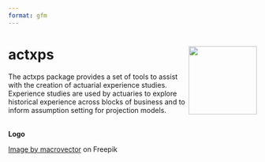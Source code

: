 ```yaml
---
format: gfm
---
```


<!-- README.md is generated from README.Rmd. Please edit that file -->

# actxps <a href="https://github.com/mattheaphy/actxpspy/"><img src="doc/images/logo.png" align="right" height="138" /></a>
 

The actxps package provides a set of tools to assist with the creation
of actuarial experience studies. Experience studies are used by
actuaries to explore historical experience across blocks of business and
to inform assumption setting for projection models.

<!-- TODO update to look like the actxps README -->

<br> **Logo**

<a href="https://www.freepik.com/free-vector/shine-old-wooden-chest-realistic-composition-transparent-background-with-vintage-coffer-sparkling-particles_7497397.htm#query=treasure&position=7&from_view=search&track=sph">Image
by macrovector</a> on Freepik